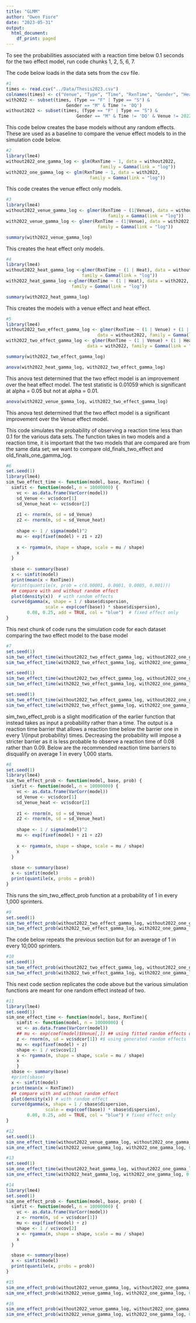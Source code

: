 ```yaml
---
title: "GLMM"
author: "Owen Fiore"
date: "2023-05-31"
output:
  html_document:
    df_print: paged
---
```



To see the probabilities associated with a reaction time below 0.1 seconds for
the two effect model, run code chunks 1, 2, 5, 6, 7.



The code below loads in the data sets from the csv file.
```r
#1
times <- read.csv("../Data/Thesis2023.csv")
colnames(times) <- c("Venue", "Type", "Time", "RxnTime", "Gender", "Heat")
with2022 <- subset(times, (Type == "F" | Type == "S") & 
                       Gender == "M" & Time != 'DQ')
without2022 <- subset(times, (Type == "F" | Type == "S") & 
                           Gender == "M" & Time != 'DQ' & Venue != 2022)
```




This code below creates the base models without any random effects.  These are used
as a baseline to compare the venue effect models to in the simulation code below.
```r
#2
library(lme4)
without2022_one_gamma_log <- glm(RxnTime ~ 1, data = without2022, 
                                    family = Gamma(link = "log"))
with2022_one_gamma_log <- glm(RxnTime ~ 1, data = with2022, 
                                family = Gamma(link = "log"))
```


This code creates the venue effect only models.
```r
#3
library(lme4)
without2022_venue_gamma_log <- glmer(RxnTime ~ (1|Venue), data = without2022, 
                                       family = Gamma(link = "log"))
with2022_venue_gamma_log <- glmer(RxnTime ~ (1|Venue), data = with2022, 
                                   family = Gamma(link = "log"))
```

```r
summary(with2022_venue_gamma_log)
```

This creates the heat effect only models.
```r
#4
library(lme4)
without2022_heat_gamma_log <-glmer(RxnTime ~ (1 | Heat), data = without2022, 
                             family = Gamma(link = "log"))
with2022_heat_gamma_log <-glmer(RxnTime ~ (1 | Heat), data = with2022, 
                         family = Gamma(link = "log"))
```

```r
summary(with2022_heat_gamma_log)
```


This creates the models with a venue effect and heat effect.
```r
#5
library(lme4)
without2022_two_effect_gamma_log <- glmer(RxnTime ~ (1 | Venue) + (1 | Heat), 
                                   data = without2022, family = Gamma(link = "log"))
with2022_two_effect_gamma_log <- glmer(RxnTime ~ (1 | Venue) + (1 | Heat), 
                               data = with2022, family = Gamma(link = "log"))
```

```r
summary(with2022_two_effect_gamma_log)
```




```r
anova(with2022_heat_gamma_log, with2022_two_effect_gamma_log)
```
This anova test determined that the two effect model is an improvement over the
heat effect model. The test statistic is 0.01059 which is significant at alpha 
= 0.05 but not at alpha = 0.01.



```r
anova(with2022_venue_gamma_log, with2022_two_effect_gamma_log)
```
This anova test determined that the two effect model is a significant improvement
over the Venue effect model.



This code simulates the probability of observing a reaction time less than 0.1
for the various data sets.  The function takes in two models and a reaction time,
it is important that the two models that are compared are from the same data set;
we want to compare old_finals_two_effect and old_finals_one_gamma_log.
```r
#6
set.seed(1)
library(lme4)
sim_two_effect_time <- function(model, base, RxnTime) {
  simfit <- function(model, n = 10000000) {
    vc <- as.data.frame(VarCorr(model))
    sd_Venue <- vc$sdcor[1]
    sd_Venue_heat <- vc$sdcor[2]
    
    z1 <- rnorm(n, sd = sd_Venue)
    z2 <- rnorm(n, sd = sd_Venue_heat)
    
    shape <- 1 / sigma(model)^2
    mu <- exp(fixef(model) + z1 + z2)
    
    x <- rgamma(n, shape = shape, scale = mu / shape)
    x
  }
  
  sbase <- summary(base)
  x <- simfit(model)
  print(mean(x < RxnTime))
  #print(quantile(x, prob = c(0.00001, 0.0001, 0.0005, 0.001)))
  ## compare with and without random effect
  plot(density(x))  # with random effects
  curve(dgamma(x, shape = 1 / sbase$dispersion, 
               scale = exp(coef(base)) * sbase$dispersion), 
        0.08, 0.25, add = TRUE, col = "blue")  # fixed effect only
}
```


This next chunk of code runs the simulation code for each dataset comparing the
two effect model to the base model
```r
#7
set.seed(1)
sim_two_effect_time(without2022_two_effect_gamma_log, without2022_one_gamma_log, 0.1)
sim_two_effect_time(with2022_two_effect_gamma_log, with2022_one_gamma_log, 0.1)
```

```r
set.seed(1)
sim_two_effect_time(without2022_two_effect_gamma_log, without2022_one_gamma_log, 0.09)
sim_two_effect_time(with2022_two_effect_gamma_log, with2022_one_gamma_log, 0.09)
```

```r
set.seed(1)
sim_two_effect_time(without2022_two_effect_gamma_log, without2022_one_gamma_log, 0.08)
sim_two_effect_time(with2022_two_effect_gamma_log, with2022_one_gamma_log, 0.08)
```



sim_two_effect_prob is a slight modification of the earlier function that instead
takes as input a probability rather than a time.  The output is a reaction time 
barrier that allows a reaction time below the barrier one in every 1/(input probability)
times. Decreasing the probability will impose a stricter barrier as it is less
probable to observe a reaction time of 0.08 rather than 0.09.  Below are the
recommended reaction time barriers to disqualify on average 1 in every 1,000 starts.
```r
#8
set.seed(1)
library(lme4)
sim_two_effect_prob <- function(model, base, prob) {
  simfit <- function(model, n = 10000000) {
    vc <- as.data.frame(VarCorr(model))
    sd_Venue <- vc$sdcor[1]
    sd_Venue_heat <- vc$sdcor[2]
    
    z1 <- rnorm(n, sd = sd_Venue)
    z2 <- rnorm(n, sd = sd_Venue_heat)
    
    shape <- 1 / sigma(model)^2
    mu <- exp(fixef(model) + z1 + z2)
    
    x <- rgamma(n, shape = shape, scale = mu / shape)
    x
  }
  
  sbase <- summary(base)
  x <- simfit(model)
  print(quantile(x, probs = prob))
}
```


This runs the sim_two_effect_prob function at a probability of 1 in every 1,000
sprinters.
```r
#9
set.seed(1)
sim_two_effect_prob(without2022_two_effect_gamma_log, without2022_one_gamma_log, 0.001)
sim_two_effect_prob(with2022_two_effect_gamma_log, with2022_one_gamma_log, 0.001)
```

The code below repeats the previous section but for an average of 1 in every
10,000 sprinters.
```r
#10
set.seed(1)
sim_two_effect_prob(without2022_two_effect_gamma_log, without2022_one_gamma_log, 0.0001)
sim_two_effect_prob(with2022_two_effect_gamma_log, with2022_one_gamma_log, 0.0001)
```

This next code section replicates the code above but the various simulation
functions are meant for one random effect instead of two.
```r
#11
library(lme4)
set.seed(1)
sim_one_effect_time <- function(model, base, RxnTime){
    simfit <- function(model, n = 10000000) {
    vc <- as.data.frame(VarCorr(model))
    ## mu <- exp(coef(model)$Venue[,]) ## using fitted random effects only
    z <- rnorm(n, sd = vc$sdcor[1]) #$ using generated random effects
    mu <- exp(fixef(model) + z)
    shape <- 1 / vc$vcov[2]
    x <- rgamma(n, shape = shape, scale = mu / shape)
    x
    }
  sbase <- summary(base)
  #print(sbase)
  x <- simfit(model)
  print(mean(x < RxnTime))
  ## compare with and without random effect
  plot(density(x)) # with random effect
  curve(dgamma(x, shape = 1 / sbase$dispersion, 
               scale = exp(coef(base)) * sbase$dispersion), 
        0.08, 0.25, add = TRUE, col = "blue") # fixed effect only
}
```

```r
#12
set.seed(1)
sim_one_effect_time(without2022_venue_gamma_log, without2022_one_gamma_log, 0.1)
sim_one_effect_time(with2022_venue_gamma_log, with2022_one_gamma_log, 0.1)
```

```r
#13
set.seed(1)
sim_one_effect_time(without2022_heat_gamma_log, without2022_one_gamma_log, 0.1)
sim_one_effect_time(with2022_heat_gamma_log, with2022_one_gamma_log, 0.1)
```


```r
#14
library(lme4)
set.seed(1)
sim_one_effect_prob <- function(model, base, prob) {
  simfit <- function(model, n = 10000000) {
    vc <- as.data.frame(VarCorr(model))
    z <- rnorm(n, sd = vc$sdcor[1])
    mu <- exp(fixef(model) + z)
    shape <- 1 / vc$vcov[2]
    x <- rgamma(n, shape = shape, scale = mu / shape)
    x
  }

  sbase <- summary(base)
  x <- simfit(model)
  print(quantile(x, probs = prob))
}
```

```r
#15
sim_one_effect_prob(without2022_venue_gamma_log, without2022_one_gamma_log, 0.001)
sim_one_effect_prob(with2022_venue_gamma_log, with2022_one_gamma_log, 0.001)
```

```r
#16
sim_one_effect_prob(without2022_venue_gamma_log, without2022_one_gamma_log, 0.0001)
sim_one_effect_prob(with2022_venue_gamma_log, with2022_one_gamma_log, 0.0001)
```




